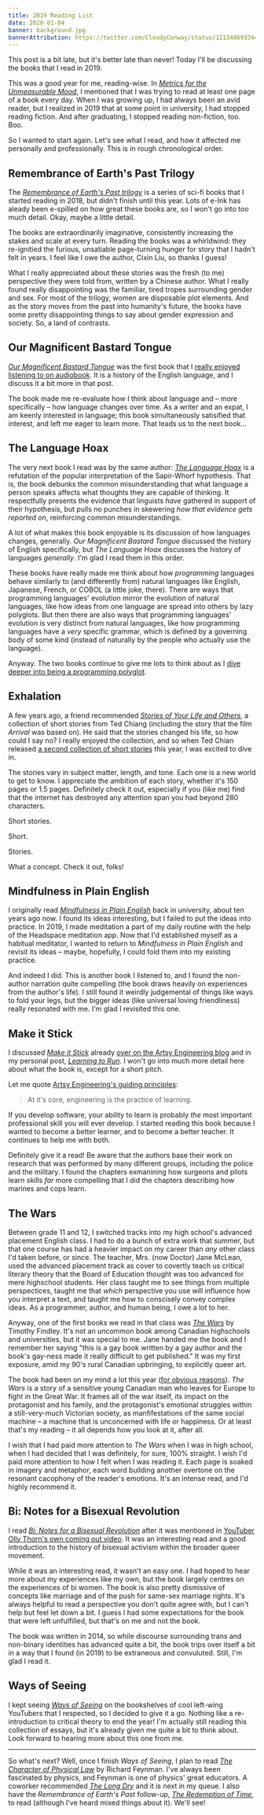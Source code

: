 ```yaml
---
title: 2019 Reading List
date: 2020-01-04
banner: background.jpg
bannerAttribution: https://twitter.com/CloudyConway/status/1213486933445369859
---
```


This post is a bit late, but it's better late than never! Today I'll be discussing the books that I read in 2019.

This was a good year for me, reading-wise. In _[Metrics for the Unmeasurable Mood](/blog/metrics-for-the-unmeasurable-mood/)_, I mentioned that I was trying to read at least one page of a book every day. When I was growing up, I had always been an avid reader, but I realized in 2019 that at some point in university, I had stopped reading fiction. And after graduating, I stopped reading non-fiction, too. Boo.

So I wanted to start again. Let's see what I read, and how it affected me personally and professionally. This is in rough chronological order.

## Remembrance of Earth's Past Trilogy

The _[Remembrance of Earth's Past trilogy](https://amzn.to/2ZP9cfa)_ is a series of sci-fi books that I started reading in 2018, but didn't finish until this year. Lots of e-Ink has aleady been e-spilled on how great these books are, so I won't go into too much detail. Okay, maybe a little detail.

The books are extraordinarily imaginative, consistently increasing the stakes and scale at every turn. Reading the books was a whirldwind: they re-ignitied the furious, unsatiable page-turning hunger for story that I hadn't felt in years. I feel like I owe the author, Cixin Liu, so thanks I guess!

What I really appreciated about these stories was the fresh (to me) perspective they were told from, written by a Chinese author. What I really found really disappointing was the familiar, tired tropes surrounding gender and sex. For most of the trilogy, women are disposable plot elements. And as the story moves from the past into humanity's future, the books have some pretty disappointing things to say about gender expression and society. So, a land of contrasts.

## Our Magnificent Bastard Tongue

_[Our Magnificent Bastard Tongue](https://www.audible.com/pd/Our-Magnificent-Bastard-Tongue-Audiobook/B002V1OF16?ref=a_lib_c4_libItem_B002V1OF16&pf_rd_p=ae76b2bb-e63d-4a67-b357-dab3dee05ca1&pf_rd_r=BM8CZ3Z6HS3ER7T3CDBP)_ was the first book that I [really enjoyed listening to on audiobook](/blog/audiobooks-are-back/). It is a history of the English language, and I discuss it a bit more in that post.

The book made me re-evaluate how I think about language and – more specifically – how language changes over time. As a writer and an expat, I am keenly interested in language; this book simultaneously satisified that interest, and left me eager to learn more. That leads us to the next book...

## The Language Hoax

The very next book I read was by the same author: _[The Language Hoax](https://www.audible.com/pd/The-Language-Hoax-Audiobook/B00SW1IONE?pf_rd_p=6a5ce8e4-798e-4a64-8bc5-71dcf66d673f&pf_rd_r=5YY1HGFQHS79A0G6VYAY&ref=a_lib_c4_libItem_B00SW1IONE)_ is a refutation of the popular interpretation of the Sapir-Whorf hypothesis. That is, the book debunks the common misunderstanding that what language a person speaks affects what thoughts they are capable of thinking. It respectfully presents the evidence that linguists _have_ gathered in support of their hypothesis, but pulls no punches in skewering _how that evidence gets reported on_, reinforcing common misunderstandings.

A lot of what makes this book enjoyable is its discussion of how languages changes, generally. _Our Magnificent Bastard Tongue_ discussed the history of English specifically, but _The Language Hoax_ discusses the history of languages _generally_. I'm glad I read them in this order.

These books have really made me think about how _programming_ languages behave similarly to (and differently from) natural languages like English, Japanese, French, or COBOL (a little joke, there). There are ways that programming languages' evolution mirror the evolution of natural languages, like how ideas from one language are spread into others by lazy polyglots. But then there are also ways that programming languages' evolution is very distinct from natural languages, like how programming languages have a _very_ specific grammar, which is defined by a governing body of some kind (instead of naturally by the people who actually use the language).

Anyway. The two books continue to give me lots to think about as I [dive deeper into being a programming polyglot](/blog/perspective-of-the-polyglot/).

## Exhalation

A few years ago, a friend recommended _[Stories of Your Life and Others](https://amzn.to/2rU15RX)_, a collection of short stories from Ted Chiang (including the story that the film _Arrival_ was based on). He said that the stories changed his life, so how could I say no? I really enjoyed the collection, and so when Ted Chian released [a second collection of short stories](https://amzn.to/35r8ypg) this year, I was excited to dive in.

The stories vary in subject matter, length, and tone. Each one is a new world to get to know. I appreciate the ambition of each story, whether it's 150 pages or 1.5 pages. Definitely check it out, especially if you (like me) find that the internet has destroyed any attention span you had beyond 280 characters.

Short stories.

Short.

Stories.

What a concept. Check it out, folks!

## Mindfulness in Plain English

I originally read _[Mindfulness in Plain English](https://www.audible.com/pd/Mindfulness-in-Plain-English-Audiobook/B01EYXZN6Y?pf_rd_p=6a5ce8e4-798e-4a64-8bc5-71dcf66d673f&pf_rd_r=5YY1HGFQHS79A0G6VYAY&ref=a_lib_c4_libItem_B01EYXZN6Y)_ back in university, about ten years ago now. I found its ideas interesting, but I failed to put the ideas into practice. In 2019, I made meditation a part of my daily routine with the help of the Headspace meditation app. Now that I'd established myself as a habitual meditator, I wanted to return to _Mindfulness in Plain English_ and revisit its ideas – maybe, hopefully, I could fold them into my existing practice.

And indeed I did. This is another book I listened to, and I found the non-author narration quite compelling (the book draws heavily on experiences from the author's life). I still found it weirdly judgemental of things like ways to fold your legs, but the bigger ideas (like universal loving friendliness) really resonated with me. I'm glad I revisited this one.

## Make it Stick

I discussed _[Make it Stick](https://www.audible.com/pd/Make-It-Stick-Audiobook/B00M0EO7EY?pf_rd_p=6a5ce8e4-798e-4a64-8bc5-71dcf66d673f&pf_rd_r=TEWEMN77TS1PMCHVRX9M&ref=a_lib_c4_libItem_B00M0EO7EY)_ already [over on the Artsy Engineering blog](https://artsy.github.io/blog/2019/12/03/ios-learning-group/) and in my personal post, _[Learning to Run](/blog/learning-to-run/)_. I won't go into much more detail here about what the book is, except for a short pitch.

Let me quote [Artsy Engineering's guiding principles](https://github.com/artsy/README/blob/d6ce535c4d7b7843f0f73438d55f7dc06aecd4a1/culture/engineering-principles.md#psychological-safety):

> At it's core, engineering is the practice of learning.

If you develop software, your ability to learn is probably _the_ most important professional skill you will ever develop. I started reading this book because I wanted to become a better learner, and to become a better teacher. It continues to help me with both.

Definitely give it a read! Be aware that the authors base their work on research that was performed by many different groups, including the police and the military. I found the chapters exmanining how surgeons and pilots learn skills _far_ more compelling that I did the chapters describing how marines and cops learn.

## The Wars

Between grade 11 and 12, I switched tracks into my high school's advanced placement English class. I had to do a bunch of extra work that summer, but that one course has had a heavier impact on my career than _any_ other class I'd taken before, or since. The teacher, Mrs. (now Doctor) Jane McLean, used the advanced placement track as cover to covertly teach us critical literary theory that the Board of Education thought was too advanced for mere highschool students. Her class taught me to see things from multiple perspectices, taught me that _which_ perspective you use will influence how you interpret a text, and taught me how to conscisely convey complex ideas. As a programmer, author, and human being, I owe a lot to her.

Anyway, one of the first books we read in that class was _[The Wars](https://www.goodreads.com/book/show/29898.The_Wars)_ by Timothy Findley. It's not an uncommon book among Canadian highschools and universities, but it was special to me. Jane handed me the book and I remember her saying "this is a gay book written by a gay author and the book's gay-ness made it really difficult to get published." It was my first exposure, amid my 90's rural Canadian upbringing, to explicitly queer art.

The book had been on my mind a lot this year ([for obvious reasons](/blog/coming-out/)). _The Wars_ is a story of a sensitive young Canadian man who leaves for Europe to fight in the Great War. It frames all of the war itself, its impact on the protagonist and his family, and the protagonist's emotional struggles within a still-very-much Victorian society, as manfifestations of the same social machine – a machine that is unconcerned with life or happiness. Or at least that's my reading – it all depends how you look at it, after all.

I wish that I had paid more attention to _The Wars_ when I was in high school, when I had decided that I was definitely, for sure, 100% straight. I wish I'd paid more attention to how I felt when I was reading it. Each page is soaked in imagery and metaphor, each word building another overtone on the resonant cacophony of the reader's emotions. It's an intense read, and I'd highly recommend it.

## Bi: Notes for a Bisexual Revolution

I read _[Bi: Notes for a Bisexual Revolution](https://amzn.to/2FwF3rT)_ after it was mentioned in [YouTuber Olly Thorn's own coming out video](https://www.youtube.com/watch?v=5Hi6j2UXEZM). It was an interesting read and a good introduction to the history of bisexual activism within the broader queer movement.

While it was an interesting read, it wasn't an easy one. I had hoped to hear more about my experiences like my own, but the book largely centres on the experiences of bi women. The book is also pretty dismissive of concepts like marriage and of the push for same-sex marriage rights. It's always helpful to read a perspective you don't quite agree with, but I can't help but feel let down a bit. I guess I had some expectations for the book that were left unfulfilled, but that's on me and not the book.

The book was written in 2014, so while discourse surrounding trans and non-binary identities has advanced quite a bit, the book trips over itself a bit in a way that I found (in 2019) to be extraneous and convuluted. Still, I'm glad I read it.

## Ways of Seeing

I kept seeing _[Ways of Seeing](https://amzn.to/2Qp2mdc)_ on the bookshelves of cool left-wing YouTubers that I respected, so I decided to give it a go. Nothing like a re-introduction to critical theory to end the year! I'm actually still reading this collection of essays, but it's already given me quite a bit to think about. Look forward to hearing more about this one from me.

---

So what's next? Well, once I finish _Ways of Seeing_, I plan to read _[The Character of Physical Law](https://www.goodreads.com/book/show/291920.The_Character_of_Physical_Law)_ by Richard Feynman. I've always been fascinated by physics, and Feynman is one of physics' great educators. A coworker recommended _[The Long Dry](https://amzn.to/2FkVuHG)_ and it is next in my queue. I also have the _Remembrance of Earth's Past_ follow-up, _[The Redemption of Time](https://amzn.to/2Fmk1fm)_, to read (although I've heard mixed things about it). We'll see!
